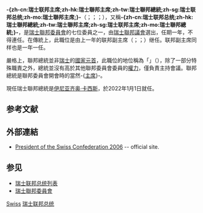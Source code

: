 {{noteTA
|T = zh-cn:瑞士联邦主席;zh-hk:瑞士聯邦主席;zh-tw:瑞士聯邦總統;zh-sg:瑞士联邦总统;zh-mo:瑞士聯邦主席;
|1 = zh-cn:联邦主席;zh-hk:聯邦主席;zh-tw:聯邦總統;zh-sg:联邦总统;zh-mo:聯邦主席;
}}
{{Infobox Political post
| post            = -{zh-cn:瑞士联邦主席;zh-hk:瑞士聯邦主席;zh-tw:瑞士聯邦總統;zh-sg:瑞士联邦总统;zh-mo:瑞士聯邦主席;}-
| nativename      = <small>{{lang-de|Bundespräsident(in) der Eidgenossenschaft}}<br>{{lang-fr|Président(e) de la Confédération}}<br>{{lang-it|Presidente della Confederazione}}<br>{{lang-rm|President(a) da la Confederaziun}}</small>
| insignia        = 
| insigniasize    = 
| insigniacaption = 
| image           = Ignazio Cassis (2022).jpg
| incumbent       = [[伊尼亚齐奥·卡西斯|伊尼亚齐奥·卡西斯]]
| incumbentsince  = 2022年1月1日
| residence       = [[联邦宫|联邦宫]]
| termlength      = 1年，不连任，可多次担任
| inaugural       = [[約納斯·富勒爾|約納斯·富勒爾]]
| formation       = 1848年11月21日
| website         = {{url|http://www.admin.ch/br/org/bp/}}
}}
{{瑞士政治}}

'''-{zh-cn:瑞士联邦主席;zh-hk:瑞士聯邦主席;zh-tw:瑞士聯邦總統;zh-sg:瑞士联邦总统;zh-mo:瑞士聯邦主席;}-'''（{{lang-de|Bundespräsident}}；{{lang-fr|Président de la Confédération}}；{{lang-it|Presidente della Confederazione}}；{{lang-rm|President da la Confederaziun}}），又稱'''-{zh-cn:瑞士联邦总统;zh-hk:瑞士聯邦總統;zh-tw:瑞士聯邦主席;zh-sg:瑞士联邦主席;zh-mo:瑞士聯邦總統;}-'''，是[[瑞士聯邦委員會|瑞士聯邦委員會]]的七位委員之一，由[[聯邦議會_(瑞士)|瑞士聯邦議會]]選出，任期一年，不得連任。在傳統上，此職位是由上一年的联邦副主席（{{lang-de|Vizepräsident}}；{{lang-fr|vice-président}}；{{lang-it|Vicepresidente}}）继任。联邦副主席同样也是一年一任。

嚴格上，聯邦總統並非[[瑞士|瑞士]]的[[國家元首|國家元首]]，此職位的地位稱為「{{link-en|同輩者之首|Primus inter pares}}」（{{lang|la|Primus inter pares}}），除了一部分特殊職責之外，總統並沒有高於其他聯邦委員會委員的[[權力|權力]]，僅負責主持會議。聯邦總統是聯邦委員會開會時的當然-{[[主席|主席]]}-。

現任瑞士聯邦總統是[[伊尼亚齐奥·卡西斯|伊尼亚齐奥·卡西斯]]，於2022年1月1日就任。

== 参考文献 ==
{{Reflist}}

== 外部連結 ==
* [http://www.bundespraesident.admin.ch/ President of the Swiss Confederation 2006] {{Wayback|url=http://www.bundespraesident.admin.ch/ |date=20060225025954 }} -- official site.

== 参见 ==
{{Portal|瑞士|政治|人物}}
* [[瑞士联邦总统列表|瑞士联邦总统列表]]
* [[瑞士聯邦委員會|瑞士聯邦委員會]]

[[Category:各国总统|Swiss]]
[[Category:瑞士联邦总统|]]
